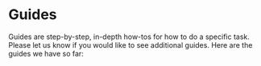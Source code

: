 
# Guides

Guides are step-by-step, in-depth how-tos for how to do a specific task. Please let us know if you would like to see additional guides. Here are the guides we have so far:

<Cards>

<Card title="Setting up Webhooks" href="/guides/webhooks" />
<Card title="Using API Keys" href="/guides/api-keys" />
<Card title="Configuring Offsite Backups" href="/guides/offsite-backups" />
<Card title="Using a Second Disk on Mac" href="/guides/mac-second-disk" />
<Card title="Deployment Patterns" href="/guides/deployment-patterns" />

</Cards>